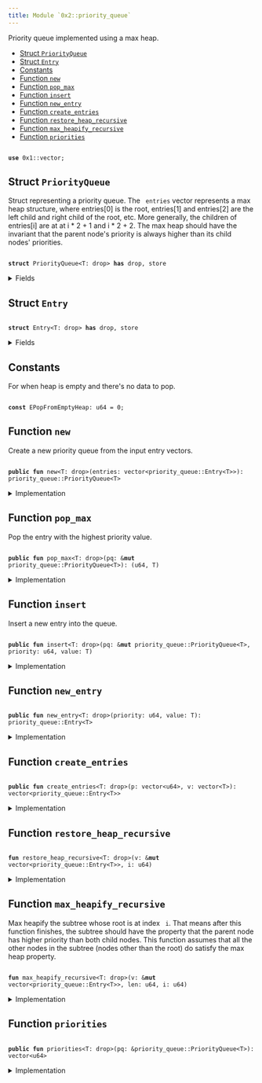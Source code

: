 ```yaml
---
title: Module `0x2::priority_queue`
---
```


Priority queue implemented using a max heap.


-  [Struct `PriorityQueue`](#0x2_priority_queue_PriorityQueue)
-  [Struct `Entry`](#0x2_priority_queue_Entry)
-  [Constants](#@Constants_0)
-  [Function `new`](#0x2_priority_queue_new)
-  [Function `pop_max`](#0x2_priority_queue_pop_max)
-  [Function `insert`](#0x2_priority_queue_insert)
-  [Function `new_entry`](#0x2_priority_queue_new_entry)
-  [Function `create_entries`](#0x2_priority_queue_create_entries)
-  [Function `restore_heap_recursive`](#0x2_priority_queue_restore_heap_recursive)
-  [Function `max_heapify_recursive`](#0x2_priority_queue_max_heapify_recursive)
-  [Function `priorities`](#0x2_priority_queue_priorities)


<pre><code>
<b>use</b> <Link href="../move-stdlib/vector#0x1_vector">0x1::vector</Link>;
</code></pre>



<Link id="0x2_priority_queue_PriorityQueue"></Link>

## Struct `PriorityQueue`

Struct representing a priority queue. The <code>
entries</code> vector represents a max
heap structure, where entries[0] is the root, entries[1] and entries[2] are the
left child and right child of the root, etc. More generally, the children of
entries[i] are at at i * 2 + 1 and i * 2 + 2. The max heap should have the invariant
that the parent node's priority is always higher than its child nodes' priorities.


<pre><code>
<b>struct</b> <Link href="../iota-framework/priority_queue#0x2_priority_queue_PriorityQueue">PriorityQueue</Link>&lt;T: drop&gt; <b>has</b> drop, store
</code></pre>



<details>
<summary>Fields</summary>


<dl>
<dt>
<code>
entries: <Link href="../move-stdlib/vector#0x1_vector">vector</Link>&lt;<Link href="../iota-framework/priority_queue#0x2_priority_queue_Entry">priority_queue::Entry</Link>&lt;T&gt;&gt;</code>
</dt>
<dd>

</dd>
</dl>


</details>

<Link id="0x2_priority_queue_Entry"></Link>

## Struct `Entry`



<pre><code>
<b>struct</b> <Link href="../iota-framework/priority_queue#0x2_priority_queue_Entry">Entry</Link>&lt;T: drop&gt; <b>has</b> drop, store
</code></pre>



<details>
<summary>Fields</summary>


<dl>
<dt>
<code>
priority: u64</code>
</dt>
<dd>

</dd>
<dt>
<code>
value: T</code>
</dt>
<dd>

</dd>
</dl>


</details>

<Link id="@Constants_0"></Link>

## Constants


<Link id="0x2_priority_queue_EPopFromEmptyHeap"></Link>

For when heap is empty and there's no data to pop.


<pre><code>
<b>const</b> <Link href="../iota-framework/priority_queue#0x2_priority_queue_EPopFromEmptyHeap">EPopFromEmptyHeap</Link>: u64 = 0;
</code></pre>



<Link id="0x2_priority_queue_new"></Link>

## Function `new`

Create a new priority queue from the input entry vectors.


<pre><code>
<b>public</b> <b>fun</b> <Link href="../iota-framework/priority_queue#0x2_priority_queue_new">new</Link>&lt;T: drop&gt;(entries: <Link href="../move-stdlib/vector#0x1_vector">vector</Link>&lt;<Link href="../iota-framework/priority_queue#0x2_priority_queue_Entry">priority_queue::Entry</Link>&lt;T&gt;&gt;): <Link href="../iota-framework/priority_queue#0x2_priority_queue_PriorityQueue">priority_queue::PriorityQueue</Link>&lt;T&gt;
</code></pre>



<details>
<summary>Implementation</summary>


<pre><code>
<b>public</b> <b>fun</b> <Link href="../iota-framework/priority_queue#0x2_priority_queue_new">new</Link>&lt;T: drop&gt;(<b>mut</b> entries: <Link href="../move-stdlib/vector#0x1_vector">vector</Link>&lt;<Link href="../iota-framework/priority_queue#0x2_priority_queue_Entry">Entry</Link>&lt;T&gt;&gt;) : <Link href="../iota-framework/priority_queue#0x2_priority_queue_PriorityQueue">PriorityQueue</Link>&lt;T&gt; \{
    <b>let</b> len = entries.length();
    <b>let</b> <b>mut</b> i = len / 2;
    // Max heapify from the first node that is a parent (node at len / 2).
    <b>while</b> (i &gt; 0) \{
        i = i - 1;
        <Link href="../iota-framework/priority_queue#0x2_priority_queue_max_heapify_recursive">max_heapify_recursive</Link>(&<b>mut</b> entries, len, i);
    };
    <Link href="../iota-framework/priority_queue#0x2_priority_queue_PriorityQueue">PriorityQueue</Link> \{ entries }
}
</code></pre>



</details>

<Link id="0x2_priority_queue_pop_max"></Link>

## Function `pop_max`

Pop the entry with the highest priority value.


<pre><code>
<b>public</b> <b>fun</b> <Link href="../iota-framework/priority_queue#0x2_priority_queue_pop_max">pop_max</Link>&lt;T: drop&gt;(pq: &<b>mut</b> <Link href="../iota-framework/priority_queue#0x2_priority_queue_PriorityQueue">priority_queue::PriorityQueue</Link>&lt;T&gt;): (u64, T)
</code></pre>



<details>
<summary>Implementation</summary>


<pre><code>
<b>public</b> <b>fun</b> <Link href="../iota-framework/priority_queue#0x2_priority_queue_pop_max">pop_max</Link>&lt;T: drop&gt;(pq: &<b>mut</b> <Link href="../iota-framework/priority_queue#0x2_priority_queue_PriorityQueue">PriorityQueue</Link>&lt;T&gt;) : (u64, T) \{
    <b>let</b> len = pq.entries.length();
    <b>assert</b>!(len &gt; 0, <Link href="../iota-framework/priority_queue#0x2_priority_queue_EPopFromEmptyHeap">EPopFromEmptyHeap</Link>);
    // Swap the max element <b>with</b> the last element in the entries and remove the max element.
    <b>let</b> <Link href="../iota-framework/priority_queue#0x2_priority_queue_Entry">Entry</Link> \{ priority, value } = pq.entries.swap_remove(0);
    // Now the max heap property <b>has</b> been violated at the root node, but nowhere <b>else</b>
    // so we call max heapify on the root node.
    <Link href="../iota-framework/priority_queue#0x2_priority_queue_max_heapify_recursive">max_heapify_recursive</Link>(&<b>mut</b> pq.entries, len - 1, 0);
    (priority, value)
}
</code></pre>



</details>

<Link id="0x2_priority_queue_insert"></Link>

## Function `insert`

Insert a new entry into the queue.


<pre><code>
<b>public</b> <b>fun</b> <Link href="../iota-framework/priority_queue#0x2_priority_queue_insert">insert</Link>&lt;T: drop&gt;(pq: &<b>mut</b> <Link href="../iota-framework/priority_queue#0x2_priority_queue_PriorityQueue">priority_queue::PriorityQueue</Link>&lt;T&gt;, priority: u64, value: T)
</code></pre>



<details>
<summary>Implementation</summary>


<pre><code>
<b>public</b> <b>fun</b> <Link href="../iota-framework/priority_queue#0x2_priority_queue_insert">insert</Link>&lt;T: drop&gt;(pq: &<b>mut</b> <Link href="../iota-framework/priority_queue#0x2_priority_queue_PriorityQueue">PriorityQueue</Link>&lt;T&gt;, priority: u64, value: T) \{
    pq.entries.push_back(<Link href="../iota-framework/priority_queue#0x2_priority_queue_Entry">Entry</Link> \{ priority, value});
    <b>let</b> index = pq.entries.length() - 1;
    <Link href="../iota-framework/priority_queue#0x2_priority_queue_restore_heap_recursive">restore_heap_recursive</Link>(&<b>mut</b> pq.entries, index);
}
</code></pre>



</details>

<Link id="0x2_priority_queue_new_entry"></Link>

## Function `new_entry`



<pre><code>
<b>public</b> <b>fun</b> <Link href="../iota-framework/priority_queue#0x2_priority_queue_new_entry">new_entry</Link>&lt;T: drop&gt;(priority: u64, value: T): <Link href="../iota-framework/priority_queue#0x2_priority_queue_Entry">priority_queue::Entry</Link>&lt;T&gt;
</code></pre>



<details>
<summary>Implementation</summary>


<pre><code>
<b>public</b> <b>fun</b> <Link href="../iota-framework/priority_queue#0x2_priority_queue_new_entry">new_entry</Link>&lt;T: drop&gt;(priority: u64, value: T): <Link href="../iota-framework/priority_queue#0x2_priority_queue_Entry">Entry</Link>&lt;T&gt; \{
    <Link href="../iota-framework/priority_queue#0x2_priority_queue_Entry">Entry</Link> \{ priority, value }
}
</code></pre>



</details>

<Link id="0x2_priority_queue_create_entries"></Link>

## Function `create_entries`



<pre><code>
<b>public</b> <b>fun</b> <Link href="../iota-framework/priority_queue#0x2_priority_queue_create_entries">create_entries</Link>&lt;T: drop&gt;(p: <Link href="../move-stdlib/vector#0x1_vector">vector</Link>&lt;u64&gt;, v: <Link href="../move-stdlib/vector#0x1_vector">vector</Link>&lt;T&gt;): <Link href="../move-stdlib/vector#0x1_vector">vector</Link>&lt;<Link href="../iota-framework/priority_queue#0x2_priority_queue_Entry">priority_queue::Entry</Link>&lt;T&gt;&gt;
</code></pre>



<details>
<summary>Implementation</summary>


<pre><code>
<b>public</b> <b>fun</b> <Link href="../iota-framework/priority_queue#0x2_priority_queue_create_entries">create_entries</Link>&lt;T: drop&gt;(<b>mut</b> p: <Link href="../move-stdlib/vector#0x1_vector">vector</Link>&lt;u64&gt;, <b>mut</b> v: <Link href="../move-stdlib/vector#0x1_vector">vector</Link>&lt;T&gt;): <Link href="../move-stdlib/vector#0x1_vector">vector</Link>&lt;<Link href="../iota-framework/priority_queue#0x2_priority_queue_Entry">Entry</Link>&lt;T&gt;&gt; \{
    <b>let</b> len = p.length();
    <b>assert</b>!(v.length() == len, 0);
    <b>let</b> <b>mut</b> res = <Link href="../move-stdlib/vector#0x1_vector">vector</Link>[];
    <b>let</b> <b>mut</b> i = 0;
    <b>while</b> (i &lt; len) \{
        <b>let</b> priority = p.remove(0);
        <b>let</b> value = v.remove(0);
        res.push_back(<Link href="../iota-framework/priority_queue#0x2_priority_queue_Entry">Entry</Link> \{ priority, value });
        i = i + 1;
    };
    res
}
</code></pre>



</details>

<Link id="0x2_priority_queue_restore_heap_recursive"></Link>

## Function `restore_heap_recursive`



<pre><code>
<b>fun</b> <Link href="../iota-framework/priority_queue#0x2_priority_queue_restore_heap_recursive">restore_heap_recursive</Link>&lt;T: drop&gt;(v: &<b>mut</b> <Link href="../move-stdlib/vector#0x1_vector">vector</Link>&lt;<Link href="../iota-framework/priority_queue#0x2_priority_queue_Entry">priority_queue::Entry</Link>&lt;T&gt;&gt;, i: u64)
</code></pre>



<details>
<summary>Implementation</summary>


<pre><code>
<b>fun</b> <Link href="../iota-framework/priority_queue#0x2_priority_queue_restore_heap_recursive">restore_heap_recursive</Link>&lt;T: drop&gt;(v: &<b>mut</b> <Link href="../move-stdlib/vector#0x1_vector">vector</Link>&lt;<Link href="../iota-framework/priority_queue#0x2_priority_queue_Entry">Entry</Link>&lt;T&gt;&gt;, i: u64) \{
    <b>if</b> (i == 0) \{
        <b>return</b>
    };
    <b>let</b> parent = (i - 1) / 2;

    // If new elem is greater than its parent, swap them and recursively
    // do the restoration upwards.
    <b>if</b> (*&v[i].priority &gt; *&v[parent].priority) \{
        v.swap(i, parent);
        <Link href="../iota-framework/priority_queue#0x2_priority_queue_restore_heap_recursive">restore_heap_recursive</Link>(v, parent);
    }
}
</code></pre>



</details>

<Link id="0x2_priority_queue_max_heapify_recursive"></Link>

## Function `max_heapify_recursive`

Max heapify the subtree whose root is at index <code>
i</code>. That means after this function
finishes, the subtree should have the property that the parent node has higher priority
than both child nodes.
This function assumes that all the other nodes in the subtree (nodes other than the root)
do satisfy the max heap property.


<pre><code>
<b>fun</b> <Link href="../iota-framework/priority_queue#0x2_priority_queue_max_heapify_recursive">max_heapify_recursive</Link>&lt;T: drop&gt;(v: &<b>mut</b> <Link href="../move-stdlib/vector#0x1_vector">vector</Link>&lt;<Link href="../iota-framework/priority_queue#0x2_priority_queue_Entry">priority_queue::Entry</Link>&lt;T&gt;&gt;, len: u64, i: u64)
</code></pre>



<details>
<summary>Implementation</summary>


<pre><code>
<b>fun</b> <Link href="../iota-framework/priority_queue#0x2_priority_queue_max_heapify_recursive">max_heapify_recursive</Link>&lt;T: drop&gt;(v: &<b>mut</b> <Link href="../move-stdlib/vector#0x1_vector">vector</Link>&lt;<Link href="../iota-framework/priority_queue#0x2_priority_queue_Entry">Entry</Link>&lt;T&gt;&gt;, len: u64, i: u64) \{
    <b>if</b> (len == 0) \{
        <b>return</b>
    };
    <b>assert</b>!(i &lt; len, 1);
    <b>let</b> left = i * 2 + 1;
    <b>let</b> right = left + 1;
    <b>let</b> <b>mut</b> max = i;
    // Find the node <b>with</b> highest priority among node `i` and its two children.
    <b>if</b> (left &lt; len && *&v[left].priority &gt; *&v[max].priority) \{
        max = left;
    };
    <b>if</b> (right &lt; len && *&v[right].priority &gt; *&v[max].priority) \{
        max = right;
    };
    // If the parent node (node `i`) doesn't have the highest priority, we swap the parent <b>with</b> the
    // max priority node.
    <b>if</b> (max != i) \{
        v.swap(max, i);
        // After the swap, we have restored the property at node `i` but now the max heap property
        // may be violated at node `max` since this node now <b>has</b> a new value. So we need <b>to</b> now
        // max heapify the subtree rooted at node `max`.
        <Link href="../iota-framework/priority_queue#0x2_priority_queue_max_heapify_recursive">max_heapify_recursive</Link>(v, len, max);
    }
}
</code></pre>



</details>

<Link id="0x2_priority_queue_priorities"></Link>

## Function `priorities`



<pre><code>
<b>public</b> <b>fun</b> <Link href="../iota-framework/priority_queue#0x2_priority_queue_priorities">priorities</Link>&lt;T: drop&gt;(pq: &<Link href="../iota-framework/priority_queue#0x2_priority_queue_PriorityQueue">priority_queue::PriorityQueue</Link>&lt;T&gt;): <Link href="../move-stdlib/vector#0x1_vector">vector</Link>&lt;u64&gt;
</code></pre>



<details>
<summary>Implementation</summary>


<pre><code>
<b>public</b> <b>fun</b> <Link href="../iota-framework/priority_queue#0x2_priority_queue_priorities">priorities</Link>&lt;T: drop&gt;(pq: &<Link href="../iota-framework/priority_queue#0x2_priority_queue_PriorityQueue">PriorityQueue</Link>&lt;T&gt;): <Link href="../move-stdlib/vector#0x1_vector">vector</Link>&lt;u64&gt; \{
    <b>let</b> <b>mut</b> res = <Link href="../move-stdlib/vector#0x1_vector">vector</Link>[];
    <b>let</b> <b>mut</b> i = 0;
    <b>while</b> (i &lt; pq.entries.length()) \{
        res.push_back(pq.entries[i].priority);
        i = i +1;
    };
    res
}
</code></pre>



</details>
